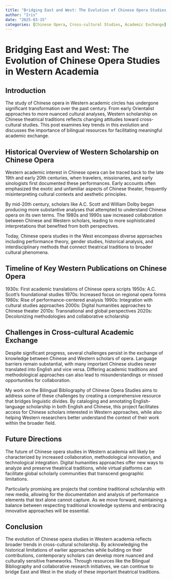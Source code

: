 ```yaml
---
title: "Bridging East and West: The Evolution of Chinese Opera Studies in Western Academia"
author: "Iris"
date: "2025-03-15"
categories: [Chinese Opera, Cross-cultural Studies, Academic Exchange]
---
```


# Bridging East and West: The Evolution of Chinese Opera Studies in Western Academia

## Introduction

The study of Chinese opera in Western academic circles has undergone significant transformation over the past century. From early Orientalist approaches to more nuanced cultural analyses, Western scholarship on Chinese theatrical traditions reflects changing attitudes toward cross-cultural studies. This post examines key trends in this evolution and discusses the importance of bilingual resources for facilitating meaningful academic exchange.

## Historical Overview of Western Scholarship on Chinese Opera

Western academic interest in Chinese opera can be traced back to the late 19th and early 20th centuries, when travelers, missionaries, and early sinologists first documented these performances. Early accounts often emphasized the exotic and unfamiliar aspects of Chinese theater, frequently misinterpreting cultural contexts and aesthetic principles.

By mid-20th century, scholars like A.C. Scott and William Dolby began producing more substantive analyses that attempted to understand Chinese opera on its own terms. The 1980s and 1990s saw increased collaboration between Chinese and Western scholars, leading to more sophisticated interpretations that benefited from both perspectives.

Today, Chinese opera studies in the West encompass diverse approaches including performance theory, gender studies, historical analysis, and interdisciplinary methods that connect theatrical traditions to broader cultural phenomena.

## Timeline of Key Western Publications on Chinese Opera

1930s: First academic translations of Chinese opera scripts
1950s: A.C. Scott's foundational studies
1970s: Increased focus on regional opera forms
1980s: Rise of performance-centered analysis
1990s: Integration with cultural studies approaches
2000s: Digital humanities approaches to Chinese theater
2010s: Transnational and global perspectives
2020s: Decolonizing methodologies and collaborative scholarship

## Challenges in Cross-cultural Academic Exchange

Despite significant progress, several challenges persist in the exchange of knowledge between Chinese and Western scholars of opera. Language barriers remain substantial, with many important Chinese studies never translated into English and vice versa. Differing academic traditions and methodological approaches can also lead to misunderstandings or missed opportunities for collaboration.

My work on the Bilingual Bibliography of Chinese Opera Studies aims to address some of these challenges by creating a comprehensive resource that bridges linguistic divides. By cataloging and annotating English-language scholarship in both English and Chinese, this project facilitates access for Chinese scholars interested in Western approaches, while also helping Western researchers better understand the context of their work within the broader field.

## Future Directions

The future of Chinese opera studies in Western academia will likely be characterized by increased collaboration, methodological innovation, and technological integration. Digital humanities approaches offer new ways to analyze and preserve theatrical traditions, while virtual platforms can facilitate global scholarly communities that transcend geographic limitations.

Particularly promising are projects that combine traditional scholarship with new media, allowing for the documentation and analysis of performance elements that text alone cannot capture. As we move forward, maintaining a balance between respecting traditional knowledge systems and embracing innovative approaches will be essential.

## Conclusion

The evolution of Chinese opera studies in Western academia reflects broader trends in cross-cultural scholarship. By acknowledging the historical limitations of earlier approaches while building on their contributions, contemporary scholars can develop more nuanced and culturally sensitive frameworks. Through resources like the Bilingual Bibliography and collaborative research initiatives, we can continue to bridge East and West in the study of these important theatrical traditions.
